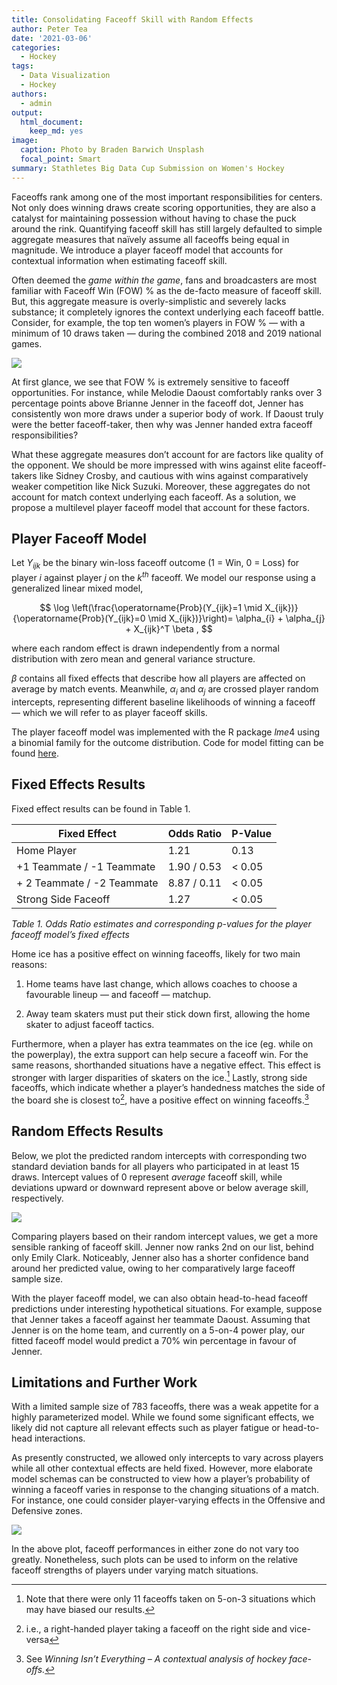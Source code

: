 ```yaml
---
title: Consolidating Faceoff Skill with Random Effects
author: Peter Tea
date: '2021-03-06'
categories:
  - Hockey
tags:
  - Data Visualization
  - Hockey
authors:
  - admin
output:
  html_document:
    keep_md: yes
image:
  caption: Photo by Braden Barwich Unsplash
  focal_point: Smart
summary: Stathletes Big Data Cup Submission on Women's Hockey
---
```



Faceoffs rank among one of the most important responsibilities for centers. Not only does winning draws create scoring opportunities, they are also a catalyst for maintaining possession without having to chase the puck around the rink. Quantifying faceoff skill has still largely defaulted to simple aggregate measures that naïvely assume all faceoffs being equal in magnitude. We introduce a player faceoff model that accounts for contextual information when estimating faceoff skill. 

Often deemed the *game within the game*, fans and broadcasters are most familiar with Faceoff Win (FOW) $\%$ as the de-facto measure of faceoff skill. But, this aggregate measure is overly-simplistic and severely lacks substance; it completely ignores the context underlying each faceoff battle. Consider, for example, the top ten women’s players in FOW $\%$  — with a minimum of 10 draws taken — during the combined 2018 and 2019 national games.

![](faceoff_percentages_olympics.jpg)


At first glance, we see that FOW $\%$ is extremely sensitive to faceoff opportunities. For instance, while Melodie Daoust comfortably ranks over 3 percentage points above Brianne Jenner in the faceoff dot, Jenner has consistently won more draws under a superior body of work. If Daoust truly were the better faceoff-taker, then   why was Jenner handed extra faceoff responsibilities? 

What these aggregate measures don’t account for are factors like quality of the opponent. We should be more impressed with wins against elite faceoff-takers like Sidney Crosby, and cautious with wins against comparatively weaker competition like Nick Suzuki. Moreover, these aggregates do not account for match context underlying each faceoff. As a solution, we propose a multilevel player faceoff model that account for these factors.


## Player Faceoff Model

Let $Y_{ijk}$  be the binary win-loss faceoff outcome (1 = Win, 0 = Loss) for player $i$ against player $j$ on the $k^{th}$ faceoff. We model our response using a generalized linear mixed model,


$$
\log \left(\frac{\operatorname{Prob}(Y_{ijk}=1 \mid X_{ijk})}{\operatorname{Prob}(Y_{ijk}=0 \mid X_{ijk})}\right)=  \alpha_{i} + \alpha_{j} + X_{ijk}^T   \beta ,
$$



where each random effect is drawn independently from a normal distribution with zero mean and general variance structure.

$\beta$ contains all fixed effects that describe how all players are affected on average by match events. Meanwhile, $\alpha_i$ and $\alpha_j$ are crossed player random intercepts, representing different baseline likelihoods of winning a faceoff — which we will refer to as player faceoff skills. 

The player faceoff model was implemented with the R package $lme4$ using a binomial family for the outcome distribution. Code for model fitting can be found [here](https://github.com/petertea96/stathletes_hockey_hackathon_2021).


## Fixed Effects Results

Fixed effect results can be found in Table 1.

| Fixed Effect               | Odds Ratio  | P-Value |
|----------------------------|-------------|---------|
| Home Player                | 1.21        | 0.13    |
| +1 Teammate / -1 Teammate  | 1.90 / 0.53 | < 0.05  |
| + 2 Teammate / -2 Teammate | 8.87 / 0.11 | < 0.05  |
| Strong Side Faceoff        | 1.27        | < 0.05  |
*Table 1. Odds Ratio estimates and corresponding p-values for the player faceoff model’s fixed effects*


Home ice has a positive effect on winning faceoffs, likely for two main reasons:

1. Home teams have last change, which allows coaches to choose a favourable lineup — and faceoff — matchup.
    
2. Away team skaters must put their stick down first, allowing the home skater to adjust faceoff tactics.


Furthermore, when a player has extra teammates on the ice (eg. while on the powerplay), the extra support can help secure a faceoff win. For the same reasons, shorthanded situations have a negative effect. This effect is stronger with larger disparities of skaters on the ice.^[Note that there were only 11 faceoffs taken on 5-on-3 situations which may have biased our results.]  Lastly, strong side faceoffs, which indicate whether a player’s handedness matches the side of the board she is closest to^[i.e., a right-handed player taking a faceoff on the right side and vice-versa], have a positive effect on winning faceoffs.^[See *Winning Isn’t Everything – A contextual analysis of hockey face-offs.*] 



## Random Effects Results

Below, we plot the predicted random intercepts with corresponding two standard deviation bands for all players who participated in at least 15 draws. Intercept values of 0 represent *average* faceoff skill, while deviations upward or downward represent above or below average skill, respectively.

![](random_intercepts.jpg)

Comparing players based on their random intercept values, we get a more sensible ranking of faceoff skill. Jenner now ranks 2nd on our list, behind only Emily Clark. Noticeably, Jenner also has a shorter confidence band around her predicted value, owing to her comparatively large faceoff sample size.

With the player faceoff model, we can also obtain head-to-head faceoff predictions under interesting hypothetical situations. For example, suppose that Jenner takes a faceoff against her teammate Daoust. Assuming that Jenner is on the home team, and currently on a 5-on-4 power play, our fitted faceoff model would predict a 70$\%$ win percentage in favour of Jenner.



## Limitations and Further Work

With a limited sample size of 783 faceoffs, there was a weak appetite for a highly parameterized model. While we found some significant effects, we likely did not capture all relevant effects such as player fatigue or head-to-head interactions. 


As presently constructed, we allowed only intercepts to vary across players while all other contextual effects are held fixed. However, more elaborate model schemas can be constructed to view how a player’s probability of winning a faceoff varies in response to the changing situations of a match. For instance, one could consider player-varying effects in the Offensive and Defensive zones. 

![](off_vs_def_slope.jpg)


In the above plot, faceoff performances in either zone do not vary too greatly. Nonetheless, such plots can be used to inform on the relative faceoff strengths of players under varying match situations.








